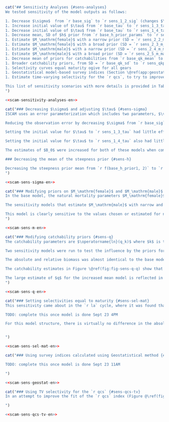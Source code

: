 ```r
cat("## Sensitivity Analyses {#sens-analyses}
We tested sensitivity of the model outputs as follows:

1. Decrease $\sigma$  from `r base_sig` to `r sens_1_2_sig` (changes $\vartheta^2$ and $\rho$) and estimate $\vartheta^2$
1. Increase initial value of $\tau$ from `r base_tau` to `r sens_1_3_tau` (changes $\vartheta^2$ and $\rho$) and estimate $\vartheta^2$
1. Decrease initial value of $\tau$ from `r base_tau` to `r sens_1_4_tau` (changes $\vartheta^2$ and $\rho$) and estimate $\vartheta^2$
1. Decrease mean, SD of $h$ prior from `r base_h_prior_params` to `r sens_1_5_h_prior_params`
1. Estimate $M_\mathrm{female}$ with a narrow prior (SD = `r sens_2_2_m_female$p2`)
1. Estimate $M_\mathrm{female}$ with a broad prior (SD = `r sens_2_3_m_female$p2`)
1. Estimate $M_\mathrm{male}$ with a narrow prior (SD = `r sens_2_4_m_male$p2`)
1. Estimate $M_\mathrm{male}$ with a broad prior (SD = `r sens_2_5_m_male$p2`)
1. Decrease mean of priors for catchabilities from `r base_qk_mean` to `r sens_qk_mean` ($q_k$ for all gears $k$)
1. Broader catchability priors, from SD = `r base_qk_sd` to `r sens_qkp_sd` ($q_k$ for all gears $k$)
1. Selectivity curves equal maturity ogive for all gears
1. Geostatistical model-based survey indices (Section \@ref(app:geostat))
1. Estimate time-varying selectivity for the `r qcs`, to try to improve the survey index fit

This list of sensitivity scenarios with more details is provided in Table \@ref(tab:sens-param-settings-table). Base model parameter settings are provided in Table \@ref(tab:param-settings-table). All sensitivity models were run using MCMC with a chain length of `r f(mcmc_chain_length)`, a sample frequency of `r f(mcmc_sample_freq)`, giving `r f(mcmc_num_samples)` samples, which were then burned in by `r f(mcmc_burn_in)` giving a total of `r f(mcmc_actual_samples)` samples retained for inference.
")
```

```r
<<scam-sensitivity-analyses-en>>
```

```r
cat("### Decreasing $\sigma$ and adjusting $\tau$ {#sens-sigma}
ISCAM uses an error parameterization which includes two parameters, $\vartheta^2$ and $\rho$. They represent the total variance and the proportion of total variance associated with observation errors, respectively [@iscam]. Observation error SD ($\sigma$) and process error SD ($\tau$) cannot be estimated directly, instead there is a calculation done to translate those values to and from $\vartheta^2$ and $\rho$ (Appendix \@ref(app:model-desc), Eq. \@ref(eq:df17)). The values of $\sigma$ and $\tau$ were fixed in the base model [@grandin2017] at `r base_sig` and `r base_tau` respectively. By calculation, $\vartheta^2$ and $\rho$ were fixed at `r f(base_vartheta$init, 2)` and `r f(base_rho$init, 4)`.

Reducing the observation error by decreasing $\sigma$ from `r base_sig` to `r sens_1_2_sig` and estimating $\vartheta^2$ increased the initial value of $\vartheta^2$ from `r f(base_vartheta$init, 2)` to `r f(sens_1_2_vartheta$init, 2)` while approximately halving $\rho$ from `r f(base_rho$init, 3)` to `r f(sens_1_2_rho$init, 3)`. The median and 95% CI of the posterior for $\vartheta^2$ was `r sens_1_2_vartheta$est`. There was little effect on the absolute biomass trajectory (Figure \@ref(fig:fig-sens-variance)), but the estimate of $B_0$ was increased from `r base_sbo[1]` to `r svals[[1]][[2]]$sbo[1]` t (Figure \@ref(fig:fig-sens-variance)). The increase in the $B_0$ estimate caused a scaling downward of the relative biomass trajectory (Figure \@ref(fig:fig-sens-variance-rel)). There were no substantial changes to the index fits, age fits, or selectivities. The posterior for $h$ was estimated higher, but with a much tighter distribution (`r sens_1_2_h$est`, Figure \@ref(fig:fig-sens-variance-prior-post)) compared to the base model (`r base_h$est`, Figure \@ref(fig:fig-base-priors-posts)).

Setting the initial value for $\tau$ to `r sens_1_3_tau` had little effect on absolute biomass. For this value of $\tau$, the initial values of $\vartheta^2$ and $\rho$ were `r f(sens_1_3_vartheta$init, 2)` and `r f(sens_1_3_rho$init, 3)` respectively (Appendix \@ref(app:model-desc), Eq. \@ref(eq:df17)). The estimate for $\vartheta^2$ was `r sens_1_3_vartheta$est`.

Setting the initial value for $\tau$ to `r sens_1_4_tau` also had little effect on absolute biomass. For this value of $\tau$, the initial values of $\vartheta^2$ and $\rho$ were `r f(sens_1_4_vartheta$init, 2)` and `r f(sens_1_4_rho$init, 3)` respectively. The estimate for $\vartheta^2$ was `r sens_1_4_vartheta$est`.

The estimates of $B_0$ were increased for both of these models when compared to the base model, which resulted in scaling down of the relative biomass trajectory (Figure \@ref(fig:fig-sens-variance-rel)). The increase of $B_0$ was much greater, and had a larger CI for the $\tau = 1.0$ model than the $\tau = 0.6$ model (`r sens_1_3_sbo$est` vs. `r sens_1_4_sbo$est`).

### Decreasing the mean of the steepness prior {#sens-h}

Decreasing the steepness prior mean from `r f(base_h_prior1, 2)` to `r f(sens_1_5_h_prior1, 2)` and changing the prior SD from `r f(base_h_prior2, 2)` to `r f(sens_1_5_h_prior2, 2)` produced little change in both absolute biomass and $B_0$ (Figure \@ref(fig:fig-sens-variance)), despite having a different posterior (Figure \@ref(fig:sens-steepness-prior), compare to base model Figure \@ref(fig:fig-base-priors-posts)). The prior for $h$ is very influential on the posterior, but varying the $h$ prior in this way did not have much effect on the absolute or relative biomass (Figure \@ref(fig:fig-sens-variance-rel)).
")
```

```r
<<scam-sens-sigma-en>>
```

```r
cat("### Modifying priors on $M_\mathrm{female}$ and $M_\mathrm{male}$ {#sens-m}
In the base model, the natural mortality parameters $M_\mathrm{female}$ and $M_\mathrm{male}$ are fixed to `r f(exp(base_m_female$init), 2)` and `r f(exp(base_m_male$init), 2)` respectively. Four sensitivity models were run, to estimate each $M$ parameter with broad and narrow prior SDs. Figure \@ref(fig:fig-sens-m) shows the absolute biomass trajectories for these models. The relative spawning biomass trajectories are shown in Figure \@ref(fig:fig-sens-m-rel). Estimating $M_\mathrm{female}$ with narrow and broad priors produced estimates for $M_\mathrm{female}$ of `r sens_2_2_m_female$est` and `r sens_2_3_m_female$est` respectively. $M_\mathrm{male}$ remained fixed for those models, at `r f(exp(base_m_male$init), 2)`. Figure \@ref(fig:fig-sens-m-rel) shows that the model is highly sensitive to the female natural mortality parameter, as both absolute biomass trajectories and $B_0$ estimates are inflated. The estimates are quite different from the fixed value of `r f(exp(base_m_female$init), 2)`, causing this scaling effect. If the female mortlity is higher, the model must adjust the starting point higher in order to fit all parameters including the indices with the drop in biomass in 2019 (Figure \@ref(fig:fig-base-index-fits)).

The sensitivity models that estimate $M_\mathrm{male}$ with narrow and broad priors produced estimates of `r sens_2_4_m_male$est` and `r sens_2_5_m_male$est` respectively. These estimates were also much different than the fixed values of the parameter (`r f(exp(base_m_male$init), 2)`). However, males only make up `r f(1 - as.numeric(total_prop_female) / 100, 2)`% of the stock biomass and estimated male selectivity is much farther to the right of maturity than females (Figure \@ref(fig:fig-base-mcmc-selex)). This implies that males removed from the stock will have little impact, since there are not as many older male fish in the stock to be caught. The lack of older males can be seen in the length and age data (Figures \@ref(fig:fig-lengths) and \@ref(fig:fig-ages)).

This model is clearly sensitive to the values chosen or estimated for natural mortality. The base model uses fixed values as used by several nearby juristictions [@goa2017; @goa2019; @bering2019; @goa2020; @goa2021].
")
```

```r
<<scam-sens-m-en>>
```

```r
cat("### Modifying catchability priors {#sens-q}
The catchability parameters are $\operatorname{ln}(q_k)$ where $k$ is the gear, one for each trawl fleet and survey index (`r paste(base_model$dat$gear_names, collapse = ', ')`). These parameters have an associated normal prior with a log mean and SD set in the iSCAM control files. In the base model those are paste0('$\operatorname{ln}(', f(base_qk_mean, 1), ')$') and `r f(base_qk_sd, 1)`, respectively.

Two sensitivity models were run to test the influence by the priors for $\operatorname{ln}(q_k)$. In the first, the means for all gears were increased from `r paste0('$\operatorname{ln}(', f(base_qk_mean, 1), ')$')` to `r paste0('$\operatorname{ln}(', f(sens_qk_mean, 1), ')$')`, and the SD remained at `r base_qk_sd`. In the second, the prior was broadened by setting the SD for all the gears to `r sens_qkp_sd`. The means for that model remained at `r paste0('$\operatorname{ln}(', f(base_qk_mean, 1), ')$')`.

The absolute and relative biomass was almost identical to the base model for the second sensitivity model, where the SDs were modified, but increasing the mean resulted in a lower estimate of $B_0$, and therefore a higher relative biomass overall.

The catchability estimates in Figure \@ref(fig:fig-sens-q-q) show that the median estimate of $q$ for the `r qcs` for the model in which the mean was increased was very large (`r f(unlist(as_tibble(models$sens_grps[[3]][[2]]$mcmccalcs$q_quants)[2, 1]), 3)`).

The large estimate of $q$ for the increased mean model is reflected in the index fit for the `r qcs` (Figure \@ref(fig:fig-sens-q-index)). The index fit is arguably better overall than the base model, but at the cost of an unreasonable $q$ and female selectivity (`r sens_3_2_selex_f_qcs_mean_ci`) estimate. 
")
```

```r
<<scam-sens-q-en>>
```

```r
cat("### Setting selectivities equal to maturity {#sens-sel-mat}
This sensitivity came about in the `r la` cycle, where it was found that the estimated selectivity curves were all to the right of the maturiy ogive (Figure 17, @grandin2017). This caused the value of $F_\mathrm{MSY}$ to be very large and essentially give the advice that an unlimited amount of catch could be taken without affecting the stock. We repeat it here, as the same situation has arisen and to compare this model with the single sex one from the `r la`.

TODO: complete this once model is done Sept 23 4PM

For this model structure, there is virtually no difference in the absolute biomass and $B_0$ estimates between the base model and the model where selectivities equal maturity (Figures \@ref(fig:fig-sens-selex) and \@ref(fig:fig-sens-selex-rel)).


")
```

```r
<<scam-sens-sel-mat-en>>
```

```r
cat("### Using survey indices calculated using Geostatistical method {#sens-geostat}

TODO: complete this once model is done Sept 23 11AM

")
```

```r
<<scam-sens-geostat-en>>
```

```r
cat("### Using TV selectivity for the `r qcs` {#sens-qcs-tv}
In an attempt to improve the fit of the `r qcs` index (Figure @\ref(fig:fig-base-index-fits)), we implemented time-varying selectivity in iSCAM and ran the model with the `r qcs` having three blocks of selectivity, 2003--2010, 2011--2016, and 2017--2021. This did improve the latter part of the index fit (Figure \@ref(fig:fig-sens-selex-qcs)). This came at the expense of a very poor estimate of selectivity. The selectivity estimates for ...

")
```

```r
<<scam-sens-qcs-tv-en>>
```
